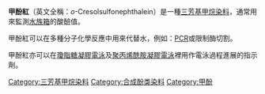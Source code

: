 {{Refimprove|time=2019-12-05T05:06:50+00:00}}

{{Chembox
| Name = 甲酚红
| ImageFile = Kresolrot.svg
<!-- | ImageSize = 200px  -->
| IUPACName =
| Section1 = {{Chembox Identifiers
| CASNo = 1733-12-6
| CASNo_Ref = {{cascite|correct|??}}
|  SMILES  =  Cc1cc(ccc1O)/C(=C/2C=CC(=O)C(=C2)C)c3ccccc3OS(O)=O
|  ChemSpiderID_Ref  = {{chemspidercite|correct|chemspider}}|  ChemSpiderID  =  65818
|  ChEBI_Ref  = {{ebicite|changed|EBI}}|  ChEBI  =  86218
|  PubChem  =  73013
|  InChI  =  1/C21H18O5S/c1-13-11-15(7-9-18(13)22)21(16-8-10-19(23)14(2)12-16)17-5-3-4-6-20(17)27(24,25)26-21/h3-12,22-23H,1-2H3
|  InChIKey  =  OBRMNDMBJQTZHV-UHFFFAOYAD
|  SMILES1  =  O=S2(=O)OC(c1ccccc12)(c3ccc(O)c(c3)C)c4ccc(O)c(c4)C
|  StdInChI_Ref  = {{stdinchicite|correct|chemspider}}|  StdInChI  =  1S/C21H18O5S/c1-13-11-15(7-9-18(13)22)21(16-8-10-19(23)14(2)12-16)17-5-3-4-6-20(17)27(24,25)26-21/h3-12,22-23H,1-2H3
|  StdInChIKey_Ref  = {{stdinchicite|correct|chemspider}}|  StdInChIKey  =  OBRMNDMBJQTZHV-UHFFFAOYSA-N
}}
| Section2 = {{Chembox Properties
| Formula = C<sub>21</sub>H<sub>18</sub>O<sub>5</sub>S
| MolarMass = 382.44
| Density =
| MeltingPt =
| BoilingPt =
  }}
}}

{{pH指示劑模板|indicator_name=Cresol  Red|low_pH=7.2|high_pH=8.8|low_pH_color=yellow|high_pH_color=#800080}}

'''甲酚紅'''（英文全稱：''o''-Cresolsulfonephthalein）是一種[[三芳基甲烷染料|三芳基甲烷染料]]，通常用來監測[[水族箱|水族箱]]的酸醶值。

甲酚紅可以在多種分子化學反應中用來代替水，例如：[[PCR|PCR]]或限制酶切割。

甲酚紅亦可以在[[瓊脂糖凝膠電泳|瓊脂糖凝膠電泳]]及[[聚丙烯酰胺凝膠電泳|聚丙烯酰胺凝膠電泳]]裡用作電泳過程進展的指示劑。

[[Category:三芳基甲烷染料|Category:三芳基甲烷染料]]
[[Category:合成酚类染料|Category:合成酚类染料]]
[[Category:甲酚|Category:甲酚]]